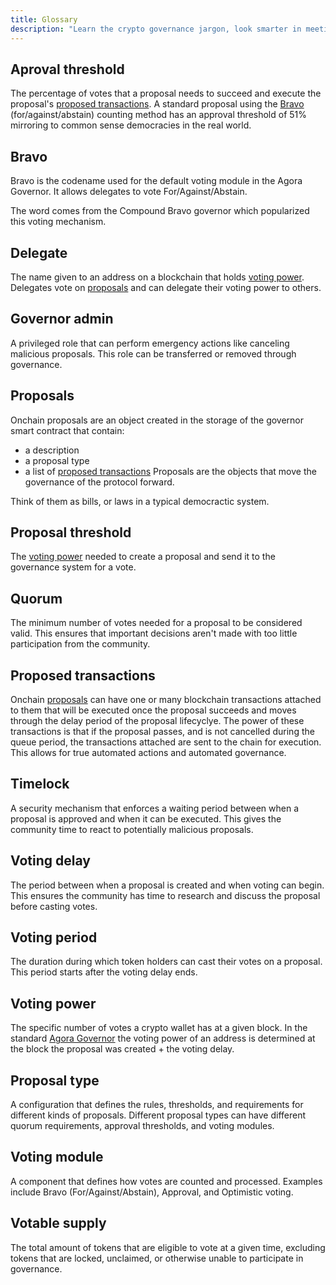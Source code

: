 ```yaml
---
title: Glossary
description: "Learn the crypto governance jargon, look smarter in meetings."
---
```


## Aproval threshold

The percentage of votes that a proposal needs to succeed and execute the proposal's [proposed transactions](#proposed-transactions). A standard proposal using the [Bravo](#bravo) (for/against/abstain) counting method has an approval threshold of 51% mirroring to common sense democracies in the real world.

## Bravo

Bravo is the codename used for the default voting module in the Agora Governor. It allows delegates to vote For/Against/Abstain.

The word comes from the Compound Bravo governor which popularized this voting mechanism.

## Delegate

The name given to an address on a blockchain that holds [voting power](#voting-power). Delegates vote on [proposals](#proposals) and can delegate their voting power to others.

## Governor admin

A privileged role that can perform emergency actions like canceling malicious proposals. This role can be transferred or removed through governance.

## Proposals

Onchain proposals are an object created in the storage of the governor smart contract that contain:

- a description
- a proposal type
- a list of [proposed transactions](#proposed-transactions)
  Proposals are the objects that move the governance of the protocol forward.

Think of them as bills, or laws in a typical democractic system.

## Proposal threshold

The [voting power](#voting-power) needed to create a proposal and send it to the governance system for a vote.

## Quorum

The minimum number of votes needed for a proposal to be considered valid. This ensures that important decisions aren't made with too little participation from the community.

## Proposed transactions

Onchain [proposals](#proposals) can have one or many blockchain transactions attached to them that will be executed once the proposal succeeds and moves through the delay period of the proposal lifecyclye. The power of these transactions is that if the proposal passes, and is not cancelled during the queue period, the transactions attached are sent to the chain for execution. This allows for true automated actions and automated governance.

## Timelock

A security mechanism that enforces a waiting period between when a proposal is approved and when it can be executed. This gives the community time to react to potentially malicious proposals.

## Voting delay

The period between when a proposal is created and when voting can begin. This ensures the community has time to research and discuss the proposal before casting votes.

## Voting period

The duration during which token holders can cast their votes on a proposal. This period starts after the voting delay ends.

## Voting power

The specific number of votes a crypto wallet has at a given block. In the standard [Agora Governor](/agora-governor) the voting power of an address is determined at the block the proposal was created + the voting delay.

## Proposal type

A configuration that defines the rules, thresholds, and requirements for different kinds of proposals. Different proposal types can have different quorum requirements, approval thresholds, and voting modules.

## Voting module

A component that defines how votes are counted and processed. Examples include Bravo (For/Against/Abstain), Approval, and Optimistic voting.

## Votable supply

The total amount of tokens that are eligible to vote at a given time, excluding tokens that are locked, unclaimed, or otherwise unable to participate in governance.
